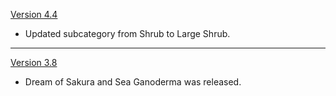 {{Change History/Header}}
[[Version 4.4]]
* Updated subcategory from Shrub to Large Shrub.
----
[[Version 3.8]]
* Dream of Sakura and Sea Ganoderma was released.